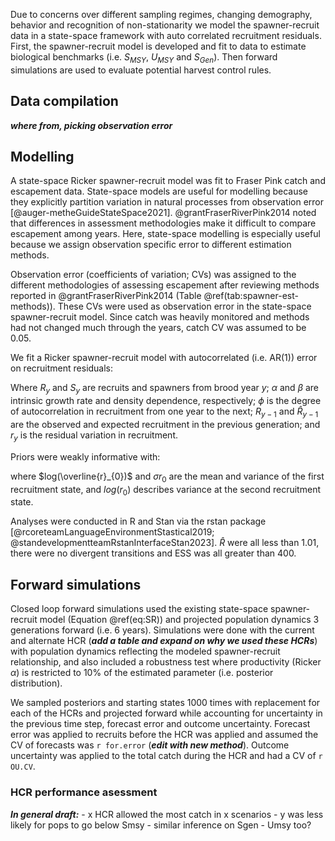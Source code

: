 Due to concerns over different sampling regimes, changing demography, behavior and recognition of non-stationarity we model the spawner-recruit data in a state-space framework with auto correlated recruitment residuals. 
First, the spawner-recruit model is developed and fit to data to estimate biological benchmarks (i.e. $S_{MSY}$, $U_{MSY}$ and $S_{Gen}$). 
Then forward simulations are used to evaluate potential harvest control rules.

## Data compilation  

***where from, picking observation error***


## Modelling  

A state-space Ricker spawner-recruit model was fit to Fraser Pink catch and escapement data. State-space models are useful for modelling because they explicitly partition variation in natural processes from observation error [@auger-metheGuideStateSpace2021]. 
@grantFraserRiverPink2014 noted that differences in assessment methodologies make it difficult to compare escapement among years. Here, state-space modelling is especially useful because we assign observation specific error to different estimation methods.  

Observation error (coefficients of variation; CVs) was assigned to the different methodologies of assessing escapement after reviewing methods reported in @grantFraserRiverPink2014 (Table \@ref(tab:spawner-est-methods)). 
These CVs were used as observation error in the state-space spawner-recruit model. 
Since catch was heavily monitored and methods had not changed much through the years, catch CV was assumed to be 0.05. 

We fit a Ricker spawner-recruit model with autocorrelated (i.e. AR(1)) error on recruitment residuals:

\begin{equation}
log(R_{y}) = log(S_{y}) + log(\alpha) - \beta S_{y} + \phi log(R_{y-1}/\hat{R}_{y-1})+r_{y}
\label{eq:SR}
\end{equation}

Where $R_y$ and $S_y$ are recruits and spawners from brood year $y$; $\alpha$ and $\beta$ are intrinsic growth rate and density dependence, respectively; $\phi$ is the degree of autocorrelation in recruitment from one year to the next; $R_{y-1}$ and $\hat{R}_{y-1}$ are the observed and expected recruitment in the previous generation; and $r_y$ is the residual variation in recruitment. 

Priors were weakly informative with: 
\begin{align*}
log(\alpha) &\sim {\sf Norm}(0, 3)\\
\beta &\sim {\sf Norm}(0, 1)\\
r &\sim {\sf Norm}(0, 2)\\
log(r_{0}) &\sim {\sf Norm}(0,20)\\
log(\overline{r}_{0}) &\sim {\sf Norm}(0,20)\\
\sigma r_{0} &\sim {\sf InvGamma}(2,1)\\
\end{align*}

where $log(\overline{r}_{0})$ and $\sigma r_{0}$ are the mean and variance of the first recruitment state, and $log(r_{0})$ describes variance at the second recruitment state.

Analyses were conducted in R and Stan via the rstan package [@rcoreteamLanguageEnvironmentStastical2019; @standevelopmentteamRstanInterfaceStan2023].
$\hat{R}$ were all less than 1.01, there were no divergent transitions and ESS was all greater than 400. 

## Forward simulations  

Closed loop forward simulations used the existing state-space spawner-recruit model (Equation \@ref(eq:SR)) and projected population dynamics 3 generations forward (i.e. 6 years). 
Simulations were done with the current and alternate HCR (***add a table and expand on why we used these HCRs***) with population dynamics reflecting the modeled spawner-recruit relationship, and also included a robustness test where productivity (Ricker $\alpha$) is restricted to 10% of the estimated parameter (i.e. posterior distribution).

We sampled posteriors and starting states 1000 times with replacement for each of the HCRs and projected forward while accounting for uncertainty in the previous time step, forecast error and outcome uncertainty. Forecast error was applied to recruits before the HCR was applied and assumed the CV of forecasts was `r for.error` (***edit with new method***). 
Outcome uncertainty was applied to the total catch during the HCR and had a CV of `r OU.CV`. 

### HCR performance asessment
***In general draft:***
- x HCR allowed the most catch in x scenarios
- y was less likely for pops to go below Smsy
- similar inference on Sgen
- Umsy too?

